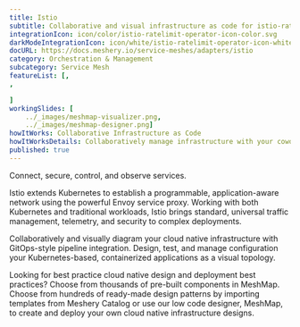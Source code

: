 ---
title: Istio  
subtitle: Collaborative and visual infrastructure as code for istio-ratelimit-operator
integrationIcon: icon/color/istio-ratelimit-operator-icon-color.svg
darkModeIntegrationIcon: icon/white/istio-ratelimit-operator-icon-white.svg
docURL: https://docs.meshery.io/service-meshes/adapters/istio
category: Orchestration & Management
subcategory: Service Mesh
featureList: [,
,

]
workingSlides: [
    ../_images/meshmap-visualizer.png,
    ../_images/meshmap-designer.png]
howItWorks: Collaborative Infrastructure as Code
howItWorksDetails: Collaboratively manage infrastructure with your coworkers synchronously sharing the same designs.
published: true
---
<p>
    Connect, secure, control, and observe services.
<p>
    Istio extends Kubernetes to establish a programmable, application-aware network using the powerful Envoy service proxy. Working with both Kubernetes and traditional workloads, Istio brings standard, universal traffic management, telemetry, and security to complex deployments.
</p>
<p>Collaboratively and visually diagram your cloud native infrastructure with GitOps-style pipeline integration. Design, test, and manage configuration your Kubernetes-based, containerized applications as a visual topology.</p>
<p>Looking for best practice cloud native design and deployment best practices? Choose from thousands of pre-built components in MeshMap. Choose from hundreds of ready-made design patterns by importing templates from Meshery Catalog or use our low code designer, MeshMap, to create and deploy your own cloud native infrastructure designs.
</p>